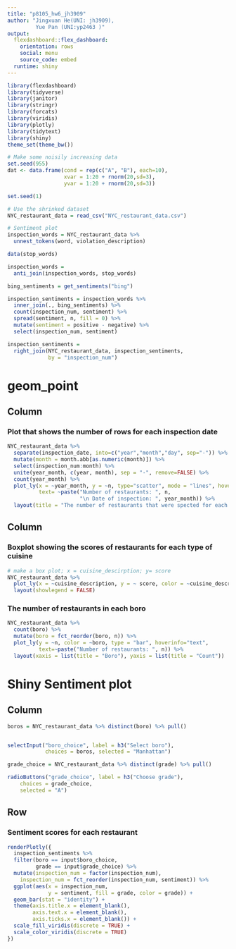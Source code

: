 ```yaml
---
title: "p8105_hw6_jh3909"
author: "Jingxuan He(UNI: jh3909),
         Yue Pan (UNI:yp2463 )" 
output: 
  flexdashboard::flex_dashboard:
    orientation: rows
    social: menu
    source_code: embed
  runtime: shiny
---
```


```r
library(flexdashboard)
library(tidyverse)
library(janitor)
library(stringr)
library(forcats)
library(viridis)
library(plotly)
library(tidytext)
library(shiny)
theme_set(theme_bw())

# Make some noisily increasing data
set.seed(955)
dat <- data.frame(cond = rep(c("A", "B"), each=10),
                  xvar = 1:20 + rnorm(20,sd=3),
                  yvar = 1:20 + rnorm(20,sd=3))
```


```r
set.seed(1)

# Use the shrinked dataset
NYC_restaurant_data = read_csv("NYC_restaurant_data.csv")

# Sentiment plot
inspection_words = NYC_restaurant_data %>% 
  unnest_tokens(word, violation_description)

data(stop_words)

inspection_words = 
  anti_join(inspection_words, stop_words)

bing_sentiments = get_sentiments("bing")

inspection_sentiments = inspection_words %>% 
  inner_join(., bing_sentiments) %>% 
  count(inspection_num, sentiment) %>% 
  spread(sentiment, n, fill = 0) %>% 
  mutate(sentiment = positive - negative) %>% 
  select(inspection_num, sentiment)

inspection_sentiments = 
  right_join(NYC_restaurant_data, inspection_sentiments, 
             by = "inspection_num")
```

geom_point
=======================================================================


Column {data-width=650}
-----------------------------------------------------------------------

### Plot that shows the number of rows for each inspection date

```r

NYC_restaurant_data %>% 
  separate(inspection_date, into=c("year","month","day", sep="-")) %>% 
  mutate(month = month.abb[as.numeric(month)]) %>% 
  select(inspection_num:month) %>% 
  unite(year_month, c(year, month), sep = "-", remove=FALSE) %>% 
  count(year_month) %>% 
  plot_ly(x = ~year_month, y = ~n, type="scatter", mode = "lines", hoverinfo="text",
          text= ~paste("Number of restaurants: ", n,
                       "\n Date of inspection: ", year_month)) %>% 
  layout(title = "The number of restaurants that were spected for each inspection date", xaxis = list(type="number of restaurants"))
```

Column {data-width=350}
-----------------------------------------------------------------------

### Boxplot showing the scores of restaurants for each type of cuisine

```r
# make a box plot; x = cuisine_descirption; y= score
NYC_restaurant_data %>%
  plot_ly(x = ~cuisine_description, y = ~ score, color = ~cuisine_description, type = "box", colors = "Set2") %>%
  layout(showlegend = FALSE)
```

### The number of restaurants in each boro

```r

NYC_restaurant_data %>% 
  count(boro) %>% 
  mutate(boro = fct_reorder(boro, n)) %>% 
  plot_ly(y = ~n, color = ~boro, type = "bar", hoverinfo="text",
          text=~paste("Number of restaurants: ", n)) %>%
  layout(xaxis = list(title = "Boro"), yaxis = list(title = "Count"))
```

Shiny Sentiment plot
=======================================================================

Column {.sidebar}
-----------------------------------------------------------------------
```r
boros = NYC_restaurant_data %>% distinct(boro) %>% pull()


selectInput("boro_choice", label = h3("Select boro"),
            choices = boros, selected = "Manhattan")

grade_choice = NYC_restaurant_data %>% distinct(grade) %>% pull()

radioButtons("grade_choice", label = h3("Choose grade"),
    choices = grade_choice, 
    selected = "A")
```

Row
-----------------------------------------------------------------------
### Sentiment scores for each restaurant

```r
renderPlotly({
  inspection_sentiments %>% 
  filter(boro == input$boro_choice,
         grade == input$grade_choice) %>% 
  mutate(inspection_num = factor(inspection_num),
    inspection_num = fct_reorder(inspection_num, sentiment)) %>% 
  ggplot(aes(x = inspection_num, 
             y = sentiment, fill = grade, color = grade)) + 
  geom_bar(stat = "identity") + 
  theme(axis.title.x = element_blank(),
        axis.text.x = element_blank(),
        axis.ticks.x = element_blank()) +
  scale_fill_viridis(discrete = TRUE) + 
  scale_color_viridis(discrete = TRUE) 
})
```
